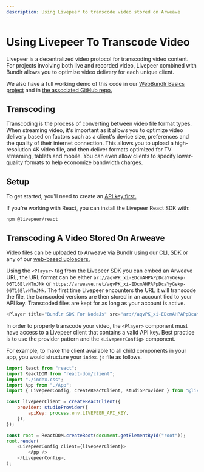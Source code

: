 ```yaml
---
description: Using Livepeer to transcode video stored on Arweave
---
```


# Using Livepeer To Transcode Video

Livepeer is a decentralized video protocol for transcoding video content. For projects involving both live and recorded video, Livepeer combined with Bundlr allows you to optimize video delivery for each unique client.

We also have a full working demo of this code in our [WebBundlr Basics project](https://webbundlr-basics.vercel.app/livepeer) and in [the associated GitHub repo.](https://github.com/Bundlr-Network/webbundlr-basics/)

## Transcoding

Transcoding is the process of converting between video file format types. When streaming video, it's important as it allows you to optimize video delivery based on factors such as a client's device size, preferences and the quality of their internet connection. This allows you to upload a high-resolution 4K video file, and then deliver formats optimized for TV streaming, tablets and mobile. You can even allow clients to specify lower-quality formats to help economize bandwidth charges.

## Setup

To get started, you'll need to create an [API key first.](https://docs.livepeer.org/guides/developing/quickstart)

If you're working with React, you can install the Livepeer React SDK with:

```console
npm @livepeer/react
```

## Transcoding A Video Stored On Arweave

Video files can be uploaded to Arweave via Bundlr using our [CLI,](/developer-docs/cli/installation) [SDK](/developer-docs/sdk) or any of our [web-based uploaders.](https://demo.bundlr.network/)

Using the `<Player>` tag from the Livepeer SDK you can embed an Arweave URL, the URL format can be either `ar://aqvPK_xi-EDcmAHPAPpDcaYyGekp-06T16ElvNTnJNk` or `https://arweave.net/aqvPK_xi-EDcmAHPAPpDcaYyGekp-06T16ElvNTnJNk`. The first time Livepeer encounters the URL it will transcode the file, the transcoded versions are then stored in an account tied to your API key. Transcoded files are kept for as long as your account is active.

```js
<Player title="Bundlr SDK For NodeJs" src="ar://aqvPK_xi-EDcmAHPAPpDcaYyGekp-06T16ElvNTnJNk" autoPlay muted />
```

In order to properly transcode your video, the `<Player>` component must have access to a Livepeer client that contains a valid API key. Best practice is to use the provider pattern and the `<LivepeerConfig>` component.

For example, to make the client available to all child components in your app, you would structure your `index.js` file as follows.

```js
import React from "react";
import ReactDOM from "react-dom/client";
import "./index.css";
import App from "./App";
import { LivepeerConfig, createReactClient, studioProvider } from "@livepeer/react";

const livepeerClient = createReactClient({
	provider: studioProvider({
		apiKey: process.env.LIVEPEER_API_KEY,
	}),
});

const root = ReactDOM.createRoot(document.getElementById("root"));
root.render(
	<LivepeerConfig client={livepeerClient}>
		<App />
	</LivepeerConfig>,
);
```
